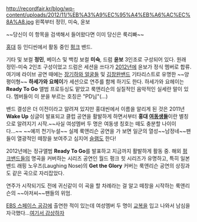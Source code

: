 http://recordfair.kr/blog/wp-content/uploads/2012/11/%EB%A3%A9%EC%95%A4%EB%A6%AC%EC%8A%A8.jpg
왼쪽부터 정민, 미숙, 윤보

~~당신이 이 항목을 검색해서 들어왔다면 이미 당신은 룩리빠~~

[[홍대]] 등 인디씬에서 활동 중인 [[펑크]] 밴드.

기타 및 보컬 '''정민''', 베이스 및 백킹 보컬 '''미숙''', 드럼 '''윤보''' 3인조로 구성되어 있다. 원래 정민-미숙 2인조 구성이었고 드럼은 세션을 쓰다가 [[2012년]]에 윤보가 정식 멤버로 합류. 여기에 라이브 공연 때에는 [[장기하와 얼굴들]] 및 [[김창완]]밴드 기타리스트로 유명한 ~~양평이형~~ '''하세가와 요헤이'''가 세션으로 연주를 함께 하기도 한다. 하세가와 요헤이는 '''Ready To Go''' 앨범 프로듀싱도 맡았고 룩앤리슨의 실질적인 음악적인 실세란 말이 있다. 멤버들이 이 분을 부르는 호칭은 "PD님"(...)

밴드 결성은 더 이전이라고 알려져 있지만 홍대씬에서 이름을 알리게 된 것은 2011년 '''Wake Up''' 싱글이 발표되고 클럽 공연을 활발하게 하면서부터 '''홍대 [[여동생]]들'''이란 별칭으로 알려지기 시작.~~사실 여성멤버 두 명은 여동생 칭호는 떼도 충분할 나이이다...~~ ~~예끼 천기누설~~ 실제 룩앤리슨 공연을 가 보면 일군의 열성~~남정네~~팬들이 열광적인 떼창을 보여주고 심지어 [[슬램]]도 한다!

2012년에는 정규앨범 '''Ready To Go'''를 발표하고 지금까지 활발하게 활동 중. 해외 [[펑크]]밴드들의 명곡을 커버하는 시리즈 공연인 월드 펑크 힛 시리즈가 유명하고, 특히 일본 밴드 래핑 노우즈(Laughing Nose)의 '''Get the Glory''' 커버는 룩앤리슨 공연의 상징과도 같은 곡으로 자리잡았다.

{{{#!html
<iframe width="425" height="349" src="http://www.youtube.com/embed/Jc4P6PohVKw" frameborder="0" allowfullscreen></iframe>
}}}

연주가 시작되기도 전에 귀신같이 이 곡을 할 차례라는 걸 알고 떼창을 시작하는 룩앤리슨의 ~~아저씨~~팬들의 위엄.

[[EBS 스페이스 공감]]에 출연한 적이 있는데 여성멤버 두 명이 [[교복]]을 입고 나와서 남심을 자극했다...[http://www.youtube.com/watch?v=oJggmPYp-zQ 여기서 감상하자]
